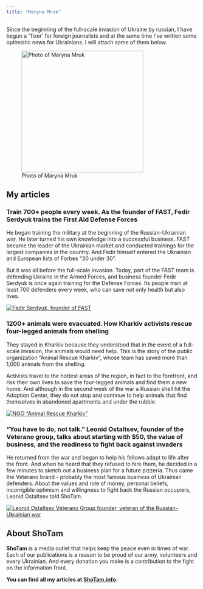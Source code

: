 ```yaml
---
title: "Maryna Mruk"
---
```


Since the beginning of the full-scale invasion of Ukraine by russian, I have begun a "fixer' for foreign journalists and at the same time I've written some optimistic news for Ukrainians. I will attach some of them below.

![Photo of Maryna Mruk](images/photo2.jpg){fig-align="left" width="320"}

## My articles

### Train 700+ people every week. As the founder of FAST, Fedir Serdyuk trains the First Aid Defense Forces

He began training the military at the beginning of the Russian-Ukrainian war. He later turned his own knowledge into a successful business. FAST became the leader of the Ukrainian market and conducted trainings for the largest companies in the country. And Fedir himself entered the Ukrainian and European lists of Forbes "30 under 30".

But it was all before the full-scale invasion. Today, part of the FAST team is defending Ukraine in the Armed Forces, and business founder Fedir Serdyuk is once again training for the Defense Forces. Its people train at least 700 defenders every week, who can save not only health but also lives.

[![Fedir Serdyuk, founder of FAST](images/2022-06-11%2010.44.43.jpg)](https://shotam.info/trenuiemo-700-liudey-shchotyzhnia-yak-zasnovnyk-fast-fedir-serdiuk-navchaie-pershoi-dopomohy-ukrainski-syly-oborony/)

### 1200+ animals were evacuated. How Kharkiv activists rescue four-legged animals from shelling

They stayed in Kharkiv because they understood that in the event of a full-scale invasion, the animals would need help. This is the story of the public organization "Animal Rescue Kharkiv", whose team has saved more than 1,000 animals from the shelling.

Activists travel to the hottest areas of the region, in fact to the forefront, and risk their own lives to save the four-legged animals and find them a new home. And although in the second week of the war a Russian shell hit the Adoption Center, they do not stop and continue to help animals that find themselves in abandoned apartments and under the rubble.

[![NGO "Animal Rescue Kharkiv"](images/photo3.jpg){fig-align="center"}](https://shotam.info/evakuiuvaly-1200-tvaryn-yak-kharkivski-aktyvisty-vyvoziat-chotyrylapykh-z-pid-obstriliv-ta-riatuiut-ikhni-zhyttia/)

### "You have to do, not talk." Leonid Ostaltsev, founder of the Veterano group, talks about starting with \$50, the value of business, and the readiness to fight back against invaders

He returned from the war and began to help his fellows adapt to life after the front. And when he heard that they refused to hire them, he decided in a few minutes to sketch out a business plan for a future pizzeria. Thus came the Veterano brand - probably the most famous business of Ukrainian defenders. About the values and role of money, personal beliefs, incorrigible optimism and willingness to fight back the Russian occupiers, Leonid Ostaltsev told ShoTam.

[![Leonid Ostaltsev Veterano Group founder, veteran of the Russian-Ukrainian war](images/photo4.jpg){fig-align="left"}](https://shotam.info/treba-robyty-a-ne-tryndity-zasnovnyk-veterano-leonid-ostaltsev-pro-start-iz-50-tsinnosti-biznesu-ta-hotovnist-davaty-vidsich-okupantam/)

## About ShoTam

**ShoTam** is a media outlet that helps keep the peace even in times of war. Each of our publications is a reason to be proud of our army, volunteers and every Ukrainian. And every donation you make is a contribution to the fight on the information front.

**You can find all my articles at [ShoTam.info](https://shotam.info).**

